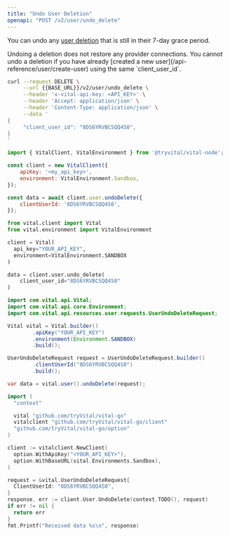 ```yaml
---
title: "Undo User Deletion"
openapi: "POST /v2/user/undo_delete"
---
```


You can undo any [user deletion](/api-reference/user/delete-user) that is still in their 7-day
grace period.

<Note>
Undoing a deletion does not restore any provider connections.
</Note>
<Warning>
You cannot undo a deletion if you have already [created a new user](/api-reference/user/create-user) using
the same `client_user_id`.
</Warning>

<RequestExample>

```bash cURL
curl --request DELETE \
     --url {{BASE_URL}}/v2/user/undo_delete \
     --header 'x-vital-api-key: <API_KEY>' \
     --header 'Accept: application/json' \
     --header 'Content-Type: application/json' \
     --data '
{
     "client_user_id": "8DS6YRVBCSQQ4S0",
}
'
```

```javascript Node
import { VitalClient, VitalEnvironment } from '@tryvital/vital-node';

const client = new VitalClient({
    apiKey: '<my_api_key>',
    environment: VitalEnvironment.Sandbox,
});

const data = await client.user.undoDelete({
    clientUserId: '8DS6YRVBCSQQ4S0',
});
```

```python Python
from vital.client import Vital
from vital.environment import VitalEnvironment

client = Vital(
  api_key="YOUR_API_KEY",
  environment=VitalEnvironment.SANDBOX
)

data = client.user.undo_delete(
    client_user_id="8DS6YRVBCSQQ4S0"
)
```

```java Java
import com.vital.api.Vital;
import com.vital.api.core.Environment;
import com.vital.api.resources.user.requests.UserUndoDeleteRequest;

Vital vital = Vital.builder()
        .apiKey("YOUR_API_KEY")
        .environment(Environment.SANDBOX)
        .build();

UserUndoDeleteRequest request = UserUndoDeleteRequest.builder()
        .clientUserId("8DS6YRVBCSQQ4S0")
        .build();

var data = vital.user().undoDelete(request);
```

```go Go
import (
  "context"

  vital "github.com/tryVital/vital-go"
  vitalclient "github.com/tryVital/vital-go/client"
  "github.com/tryVital/vital-go/option"
)

client := vitalclient.NewClient(
  option.WithApiKey("<YOUR_API_KEY>"),
  option.WithBaseURL(vital.Environments.Sandbox),
)

request = &vital.UserUndoDeleteRequest{
  ClientUserId: "8DS6YRVBCSQQ4S0",
}
response, err := client.User.UndoDelete(context.TODO(), request)
if err != nil {
  return err
}
fmt.Printf("Received data %s\n", response)
```

</RequestExample>
